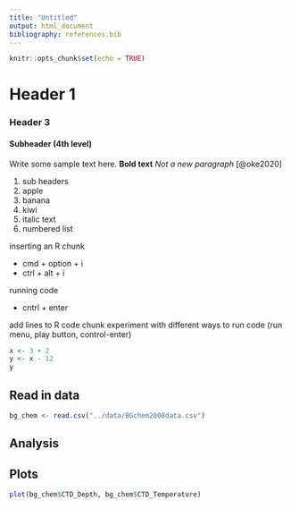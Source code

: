 ```yaml
---
title: "Untitled"
output: html_document
bibliography: references.bib
---
```


```r
knitr::opts_chunk$set(echo = TRUE)
```

# Header 1

### Header 3

#### Subheader (4th level)

Write some sample text here. **Bold text** *Not a new paragraph* [@oke2020]

1.  sub headers
2.  apple
3.  banana
4.  kiwi
5.  italic text
6.  numbered list

inserting an R chunk

+ cmd + option + i
+ ctrl + alt + i

running code

- cntrl + enter


add lines to R code chunk
experiment with different ways to run code (run menu, play button, control-enter)
```r
x <- 3 + 2
y <- x - 12
y
```

## Read in data

```r
bg_chem <- read.csv("../data/BGchem2008data.csv")
```


## Analysis

## Plots

```r
plot(bg_chem$CTD_Depth, bg_chem$CTD_Temperature)
```

